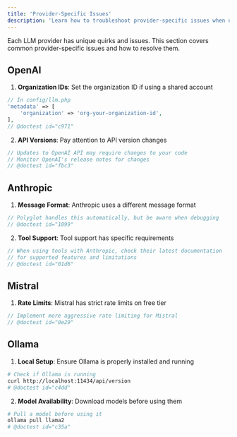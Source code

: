 ```yaml
---
title: 'Provider-Specific Issues'
description: 'Learn how to troubleshoot provider-specific issues when using Polyglot.'
---
```


Each LLM provider has unique quirks and issues. This section covers common provider-specific issues and how to resolve them.


## OpenAI

1. **Organization IDs**: Set the organization ID if using a shared account
```php
// In config/llm.php
'metadata' => [
    'organization' => 'org-your-organization-id',
],
// @doctest id="c971"
```

2. **API Versions**: Pay attention to API version changes
```php
// Updates to OpenAI API may require changes to your code
// Monitor OpenAI's release notes for changes
// @doctest id="fbc3"
```

## Anthropic

1. **Message Format**: Anthropic uses a different message format
```php
// Polyglot handles this automatically, but be aware when debugging
// @doctest id="1099"
```

2. **Tool Support**: Tool support has specific requirements
```php
// When using tools with Anthropic, check their latest documentation
// for supported features and limitations
// @doctest id="01d6"
```

## Mistral

1. **Rate Limits**: Mistral has strict rate limits on free tier
```php
// Implement more aggressive rate limiting for Mistral
// @doctest id="0e29"
```


## Ollama

1. **Local Setup**: Ensure Ollama is properly installed and running
```bash
# Check if Ollama is running
curl http://localhost:11434/api/version
# @doctest id="c4dd"
```

2. **Model Availability**: Download models before using them
```bash
# Pull a model before using it
ollama pull llama2
# @doctest id="c35a"
```

